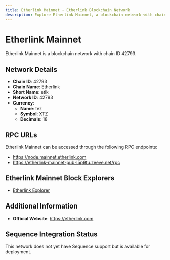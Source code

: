 ```yaml
--- 
title: Etherlink Mainnet - Etherlink Blockchain Network
description: Explore Etherlink Mainnet, a blockchain network with chain ID 42793. Learn about its native currency, tez, and how to interact with the network.
---
```


# Etherlink Mainnet

Etherlink Mainnet is a blockchain network with chain ID 42793.

## Network Details

- **Chain ID**: 42793
- **Chain Name**: Etherlink
- **Short Name**: etlk
- **Network ID**: 42793
- **Currency**: 
  - **Name**: tez
  - **Symbol**: XTZ
  - **Decimals**: 18

## RPC URLs

Etherlink Mainnet can be accessed through the following RPC endpoints:

- https://node.mainnet.etherlink.com
- https://etherlink-mainnet-pub-l5p9tu.zeeve.net/rpc

## Etherlink Mainnet Block Explorers

- [Etherlink Explorer](https://explorer.etherlink.com)

## Additional Information

- **Official Website**: https://etherlink.com

## Sequence Integration Status

This network does not yet have Sequence support but is available for deployment.
